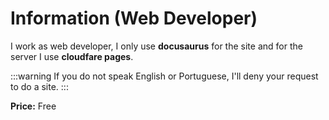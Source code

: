 # Information (Web Developer) #


I work as web developer, I only use **docusaurus** for the site and for the server I use **cloudfare pages**.


:::warning
If you do not speak English or Portuguese, I'll deny your request to do a site.
:::


**Price:** Free
